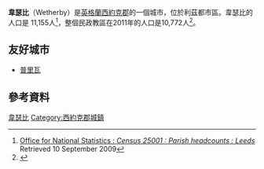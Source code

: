 {{Infobox UK place 
|country =                  英格蘭
|latitude =                 53.9276
|longitude =                -1.3839
|label_position = top
|official_name =            Wetherby
|population =               19,979
|population_ref =           ''(Ward 2011)''
|civil_parish =             Wetherby
|metropolitan_county =      [[西約克郡|西約克郡]]
|region =                   約克郡和亨伯
|website = http://www.wetherby.co.uk
|post_town =                WETHERBY
|postcode_district =        LS22, LS23
|postcode_area =            LS
|dial_code =                01937
|os_grid_reference =        SE404481
|static_image =             [[File:Wetherby_from_the_South.jpg|240px]] with town beyond]]
|static_image_caption =     
|london_distance =          
}}
'''韋瑟比'''（Wetherby）是[[英格蘭|英格蘭]][[西約克郡|西約克郡]]的一個城市，位於利茲都市區。韋瑟比的人口是 11,155人<ref>[http://www.neighbourhood.statistics.gov.uk/dissemination/viewFullDataset.do?instanceSelection=03070&productId=779&$ph=60_61&datasetInstanceId=3070&startColumn=1&numberOfColumns=8&containerAreaId=790272 Office for National Statistics : ''Census 25001 : Parish headcounts : Leeds''] {{webarchive|url=https://web.archive.org/web/20150319120527/http://www.neighbourhood.statistics.gov.uk/dissemination/viewFullDataset.do?instanceSelection=03070&productId=779&$ph=60_61&datasetInstanceId=3070&startColumn=1&numberOfColumns=8&containerAreaId=790272 |date=2015-03-19 }} Retrieved 10 September 2009</ref>，整個民政教區在2011年的人口是10,772人<ref>{{Cite web |url=http://www.neighbourhood.statistics.gov.uk/dissemination/LeadTableView.do?a=7&b=11130493&c=wETHERBY&d=16&e=62&g=6374502&i=1001x1003x1032x1004&m=0&r=1&s=1450534489995&enc=1&dsFamilyId=2477 |title=存档副本 |access-date=2016-03-08 |archive-url=https://web.archive.org/web/20160304130848/http://www.neighbourhood.statistics.gov.uk/dissemination/LeadTableView.do?a=7&b=11130493&c=wETHERBY&d=16&e=62&g=6374502&i=1001x1003x1032x1004&m=0&r=1&s=1450534489995&enc=1&dsFamilyId=2477 |archive-date=2016-03-04 |dead-url=yes }}</ref>。

==友好城市==
* {{FRA}} [[普里瓦|普里瓦]]

== 參考資料 ==
{{reflist}}

{{DEFAULTSORT:Wetherby}}
[[Category:韋瑟比|]]
[[Category:西約克郡城鎮|Category:西約克郡城鎮]]